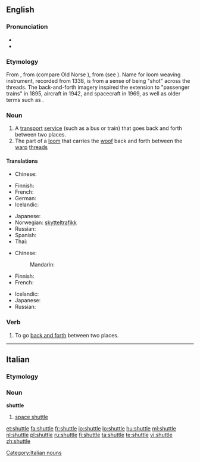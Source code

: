 {{wikipedia|dab=Shuttle}}
==English==

===Pronunciation===
* {{rhymes|ʌtəl}}
* {{audio|en-us-shuttle.ogg|Audio (US)}}

===Etymology===
From {{etyl|ang|en}} {{term|scytel||dart, arrow|lang=ang}}, from {{proto|Germanic|skutilaz|lang=en}} (compare Old Norse {{term|skutill||harpoon|lang=non}}), from {{proto|Germanic|skut-|project|title=|lang=en}} (see {{term|shoot|lang=en}}). Name for loom weaving instrument, recorded from 1338, is from a sense of being "shot" across the threads. The back-and-forth imagery inspired the extension to "passenger trains" in 1895, aircraft in 1942, and spacecraft in 1969, as well as older terms such as {{term|shuttlecock|lang=en}}.

===Noun===
{{en-noun}}

# A [[transport]] [[service]] (such as a bus or train) that goes back and forth between two places.
# The part of a [[loom]] that carries the [[woof]] back and forth between the [[warp]] [[thread]]s

====Translations====
{{trans-top|transport service}}
* Chinese:
*: {{trreq|Mandarin}}
* Finnish: {{t|fi|sukkulalinja}}
* French: {{t+|fr|navette|f}}
* German: {{t|de|Pendelverkehr|m}}
* Icelandic: {{t-|is|skytta|f}}
{{trans-mid}}
* Japanese: {{t|ja|シャトル|tr=shatoru|sc=Jpan}}
* Norwegian: [[skytteltrafikk]]
* Russian: {{t|ru|челнок|m|tr=čelnók|sc=Cyrl}}
* Spanish: {{t+|es|lanzadera}}
* Thai: {{t+|th|กระสวย|tr=kràswǎi}}
{{trans-bottom}}

{{trans-top|part of a loom}}
* Chinese:
*: Mandarin: {{t|zh|梭子|tr=suōzi|sc=Hani}}
* Finnish: {{t|fi|sukkula}}
* French: {{t+|fr|navette|f}}
{{trans-mid}}
* Icelandic: {{t-|is|skytta|f}}
* Japanese: {{t|ja|下糸入れ|tr=したいといれ, shita-ito-ire|sc=Jpan}}
* Russian: {{t|ru|челнок|m|tr=čelnók|sc=Cyrl}}
{{trans-bottom}}

===Verb===
{{en-verb|shuttl|ing}}

# To go [[back and forth]] between two places.

----
==Italian==

===Etymology===
{{etyl|en|it}}

===Noun===
'''shuttle''' {{m|inv}}

# [[space shuttle]]

[[Category:Italian nouns]]

[[et:shuttle]]
[[fa:shuttle]]
[[fr:shuttle]]
[[io:shuttle]]
[[lo:shuttle]]
[[hu:shuttle]]
[[ml:shuttle]]
[[nl:shuttle]]
[[pl:shuttle]]
[[ru:shuttle]]
[[fi:shuttle]]
[[ta:shuttle]]
[[te:shuttle]]
[[vi:shuttle]]
[[zh:shuttle]]